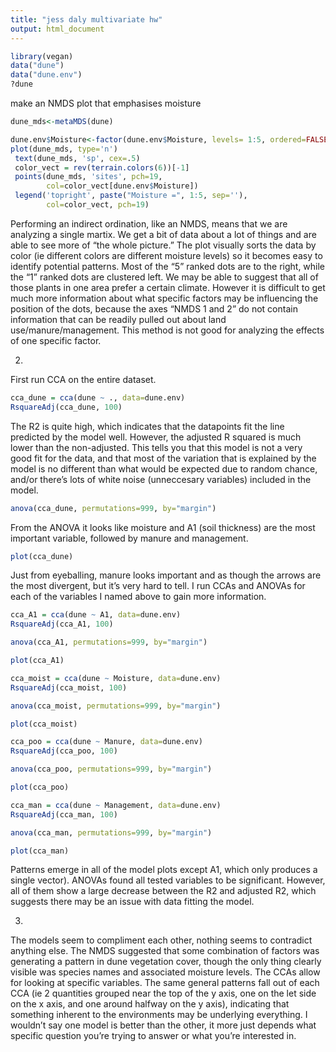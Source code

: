 ---
title: "jess daly multivariate hw"
output: html_document
---

```{r}
library(vegan)
data("dune")
data("dune.env")
?dune
```

make an NMDS plot that emphasises moisture

```{r}
dune_mds<-metaMDS(dune)
```

```{r}
dune.env$Moisture<-factor(dune.env$Moisture, levels= 1:5, ordered=FALSE)
plot(dune_mds, type='n')
 text(dune_mds, 'sp', cex=.5)
 color_vect = rev(terrain.colors(6))[-1]
 points(dune_mds, 'sites', pch=19, 
        col=color_vect[dune.env$Moisture])
 legend('topright', paste("Moisture =", 1:5, sep=''), 
        col=color_vect, pch=19)
```

Performing an indirect ordination, like an NMDS, means that we are analyzing a single martix. We get a bit of data about a lot of things and are able to see more of "the whole picture." The plot visually sorts the data by color (ie different colors are different moisture levels) so it becomes easy to identify potential patterns. Most of the "5" ranked dots are to the right, while the "1" ranked dots are clustered left. We may be able to suggest that all of those plants in one area prefer a certain climate. However it is difficult to get much more information about what specific factors may be influencing the position of the dots, because the axes "NMDS 1 and 2" do not contain information that can be readily pulled out about land use/manure/management. This method is not good for analyzing the effects of one specific factor.


2.

First run CCA on the entire dataset.

```{r}
cca_dune = cca(dune ~ ., data=dune.env)
RsquareAdj(cca_dune, 100)
```

The R2 is quite high, which indicates that the datapoints fit the line predicted by the model well. However, the adjusted R squared is much lower than the non-adjusted. This tells you that this model is not a very good fit for the data, and that most of the variation that is explained by the model is no different than what would be expected due to random chance, and/or there's lots of white noise (unneccesary variables) included in the model. 

```{r}
anova(cca_dune, permutations=999, by="margin")
```

From the ANOVA it looks like moisture and A1 (soil thickness) are the most important variable, followed by manure and management.

```{r}
plot(cca_dune)
```

Just from eyeballing, manure looks important and as though the arrows are the most divergent, but it's very hard to tell. I run CCAs and ANOVAs for each of the variables I named above to gain more information.


```{r}
cca_A1 = cca(dune ~ A1, data=dune.env)
RsquareAdj(cca_A1, 100)
```
```{r}
anova(cca_A1, permutations=999, by="margin")
```
```{r}
plot(cca_A1)
```


```{r}
cca_moist = cca(dune ~ Moisture, data=dune.env)
RsquareAdj(cca_moist, 100)
```
```{r}
anova(cca_moist, permutations=999, by="margin")
```
```{r}
plot(cca_moist)
```

```{r}
cca_poo = cca(dune ~ Manure, data=dune.env)
RsquareAdj(cca_poo, 100)
```
```{r}
anova(cca_poo, permutations=999, by="margin")
```
```{r}
plot(cca_poo)
```

```{r}
cca_man = cca(dune ~ Management, data=dune.env)
RsquareAdj(cca_man, 100)
```
```{r}
anova(cca_man, permutations=999, by="margin")
```
```{r}
plot(cca_man)
```

Patterns emerge in all of the model plots except A1, which only produces a single vector). ANOVAs found all tested variables to be significant. However, all of them show a large decrease between the R2 and adjusted R2, which suggests there may be an issue with data fitting the model.

3.

The models seem to compliment each other, nothing seems to contradict anything else. The NMDS suggested that some combination of factors was generating a pattern in dune vegetation cover, though the only thing clearly visible was species names and associated moisture levels. The CCAs allow for looking at specific variables. The same general patterns fall out of each CCA (ie 2 quantities grouped near the top of the y axis, one on the let side on the x axis, and one around halfway on the y axis), indicating that something inherent to the environments may be underlying everything. I wouldn't say one model is better than the other, it more just depends what specific question you're trying to answer or what you're interested in.














